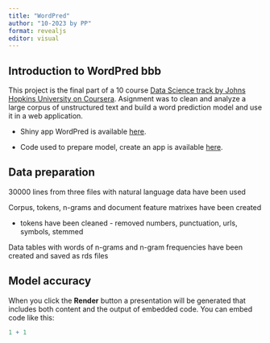 ```yaml
---
title: "WordPred"
author: "10-2023 by PP"
format: revealjs
editor: visual
---
```


## Introduction to WordPred bbb

This project is the final part of a 10 course [Data Science track by Johns Hopkins University on Coursera](https://www.coursera.org/specializations/jhu-data-science). Asignment was to clean and analyze a large corpus of unstructured text and build a word prediction model and use it in a web application.

-   Shiny app WordPred is available [here](https://pavel-droid.shinyapps.io/WordPred/).

-   Code used to prepare model, create an app is available [here](https://github.com/Pavel-droid/SwiftKey-Capstone).

## Data preparation

30000 lines from three files with natural language data have been used

Corpus, tokens, n-grams and document feature matrixes have been created

-   tokens have been cleaned - removed numbers, punctuation, urls, symbols, stemmed

Data tables with words of n-grams and n-gram frequencies have been created and saved as rds files

## Model accuracy

When you click the **Render** button a presentation will be generated that includes both content and the output of embedded code. You can embed code like this:

```r
1 + 1
```
